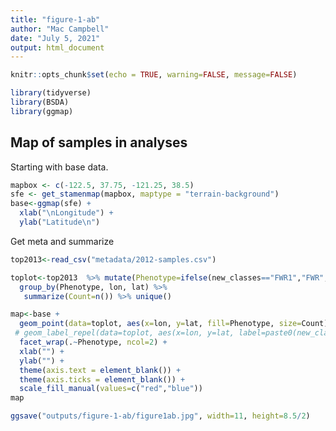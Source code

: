 ```yaml
---
title: "figure-1-ab"
author: "Mac Campbell"
date: "July 5, 2021"
output: html_document
---
```


```r
knitr::opts_chunk$set(echo = TRUE, warning=FALSE, message=FALSE)
```

```r
library(tidyverse)
library(BSDA)
library(ggmap)
```

## Map of samples in analyses

Starting with base data.

```r
mapbox <- c(-122.5, 37.75, -121.25, 38.5)
sfe <- get_stamenmap(mapbox, maptype = "terrain-background")
base<-ggmap(sfe) + 
  xlab("\nLongitude") +
  ylab("Latitude\n")
```

Get meta and summarize
```r
top2013<-read_csv("metadata/2012-samples.csv")

toplot<-top2013  %>% mutate(Phenotype=ifelse(new_classes=="FWR1","FWR","MIG")) %>%
  group_by(Phenotype, lon, lat) %>%
   summarize(Count=n()) %>% unique()
```

```r
map<-base +
  geom_point(data=toplot, aes(x=lon, y=lat, fill=Phenotype, size=Count), alpha=0.75, pch=21) +
 # geom_label_repel(data=toplot, aes(x=lon, y=lat, label=paste0(new_classes, "-", Count))) +
  facet_wrap(.~Phenotype, ncol=2) +
  xlab("") +
  ylab("") +
  theme(axis.text = element_blank()) +
  theme(axis.ticks = element_blank()) +
  scale_fill_manual(values=c("red","blue"))
map

ggsave("outputs/figure-1-ab/figure1ab.jpg", width=11, height=8.5/2)
```